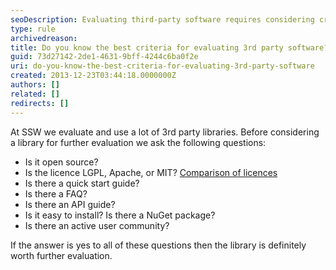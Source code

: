 ```yaml
---
seoDescription: Evaluating third-party software requires considering criteria such as open-source status, compatible licenses, and community support.
type: rule
archivedreason:
title: Do you know the best criteria for evaluating 3rd party software?
guid: 73d27142-2de1-4631-9bff-4244c6ba0f2e
uri: do-you-know-the-best-criteria-for-evaluating-3rd-party-software
created: 2013-12-23T03:44:18.0000000Z
authors: []
related: []
redirects: []
---
```


At SSW we evaluate and use a lot of 3rd party libraries. Before considering a library for further evaluation we ask the following questions:
- Is it open source?
- Is the licence LGPL, Apache, or MIT? [Comparison of licences](http://en.wikipedia.org/wiki/Comparison_of_free_software_licenses)
- Is there a quick start guide?
- Is there a FAQ?
- Is there an API guide?
- Is it easy to install? Is there a NuGet package?
- Is there an active user community?

If the answer is yes to all of these questions then the library is definitely worth further evaluation.